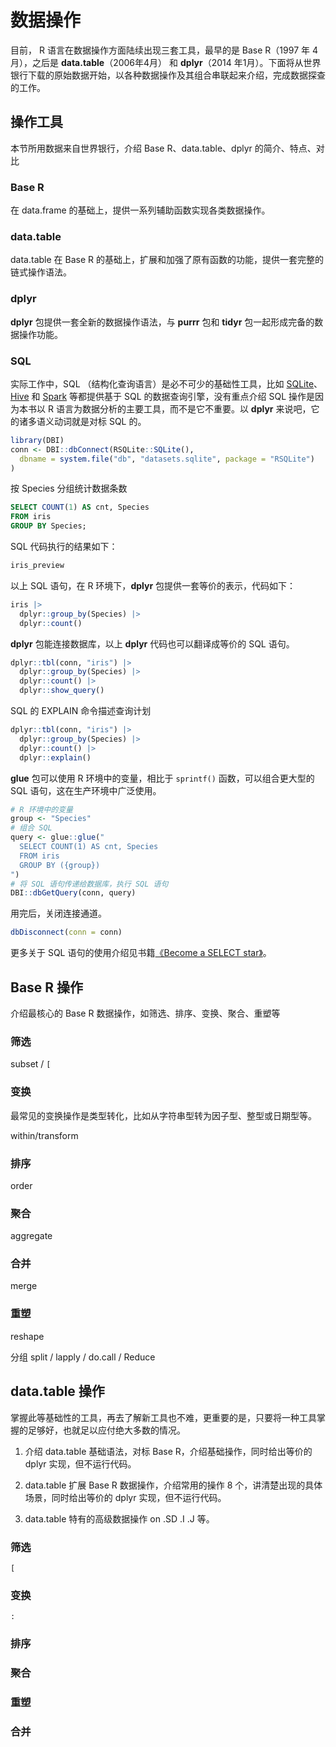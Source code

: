# 数据操作 {#sec-data-manipulation}

目前， R 语言在数据操作方面陆续出现三套工具，最早的是 Base R（1997 年 4月），之后是 **data.table**（2006年4月） 和 **dplyr**（2014 年1月）。下面将从世界银行下载的原始数据开始，以各种数据操作及其组合串联起来介绍，完成数据探查的工作。

## 操作工具 {#sec-tools}

本节所用数据来自世界银行，介绍 Base R、data.table、dplyr 的简介、特点、对比

### Base R {#sec-base-r}

在 data.frame 的基础上，提供一系列辅助函数实现各类数据操作。

### data.table {#sec-datatable}

data.table 在 Base R 的基础上，扩展和加强了原有函数的功能，提供一套完整的链式操作语法。

### dplyr {#sec-dplyr}

**dplyr** 包提供一套全新的数据操作语法，与 **purrr** 包和 **tidyr** 包一起形成完备的数据操作功能。

### SQL {#sec-sql}

实际工作中，SQL （结构化查询语言）是必不可少的基础性工具，比如 [SQLite](https://sqlite.org/)、 [Hive](https://hive.apache.org/) 和 [Spark](https://spark.apache.org/sql/) 等都提供基于 SQL 的数据查询引擎，没有重点介绍 SQL 操作是因为本书以 R 语言为数据分析的主要工具，而不是它不重要。以 **dplyr** 来说吧，它的诸多语义动词就是对标 SQL 的。

```r
library(DBI)
conn <- DBI::dbConnect(RSQLite::SQLite(),
  dbname = system.file("db", "datasets.sqlite", package = "RSQLite")
)
```

按 Species 分组统计数据条数

```sql
SELECT COUNT(1) AS cnt, Species
FROM iris
GROUP BY Species;
```

SQL 代码执行的结果如下：

```r
iris_preview
```

以上 SQL 语句，在 R 环境下，**dplyr** 包提供一套等价的表示，代码如下：

```r
iris |> 
  dplyr::group_by(Species) |> 
  dplyr::count()
```

**dplyr** 包能连接数据库，以上 **dplyr** 代码也可以翻译成等价的 SQL 语句。

```r
dplyr::tbl(conn, "iris") |> 
  dplyr::group_by(Species) |> 
  dplyr::count() |> 
  dplyr::show_query()
```

SQL 的 EXPLAIN 命令描述查询计划

```r
dplyr::tbl(conn, "iris") |> 
  dplyr::group_by(Species) |> 
  dplyr::count() |> 
  dplyr::explain()
```

**glue** 包可以使用 R 环境中的变量，相比于 `sprintf()` 函数，可以组合更大型的 SQL 语句，这在生产环境中广泛使用。

```r
# R 环境中的变量
group <- "Species"
# 组合 SQL
query <- glue::glue("
  SELECT COUNT(1) AS cnt, Species
  FROM iris
  GROUP BY ({group})
")
# 将 SQL 语句传递给数据库，执行 SQL 语句
DBI::dbGetQuery(conn, query)
```

用完后，关闭连接通道。

```r
dbDisconnect(conn = conn)
```

更多关于 SQL 语句的使用介绍见书籍[《Become a SELECT star》](https://wizardzines.com/zines/sql/)。

## Base R 操作 {#sec-basic-operator}

介绍最核心的 Base R 数据操作，如筛选、排序、变换、聚合、重塑等

### 筛选 {#sec-select}

subset / `[`

### 变换 {#sec-transform}

最常见的变换操作是类型转化，比如从字符串型转为因子型、整型或日期型等。

within/transform

### 排序 {#sec-order}

order

### 聚合 {#sec-aggregation}

aggregate

### 合并 {#sec-merge}

merge

### 重塑 {#sec-reshape}

reshape

分组 split / lapply / do.call / Reduce

## data.table 操作 {#sec-data-table}

掌握此等基础性的工具，再去了解新工具也不难，更重要的是，只要将一种工具掌握的足够好，也就足以应付绝大多数的情况。

1.  介绍 data.table 基础语法，对标 Base R，介绍基础操作，同时给出等价的 dplyr 实现，但不运行代码。

2.  data.table 扩展 Base R 数据操作，介绍常用的操作 8 个，讲清楚出现的具体场景，同时给出等价的 dplyr 实现，但不运行代码。

3.  data.table 特有的高级数据操作 on .SD .I .J 等。

### 筛选 {#sec-dt-select}

`[`

### 变换 {#sec-dt-transform}

`:`

### 排序 {#sec-dt-order}

### 聚合 {#sec-dt-aggregate}

### 重塑 {#sec-dt-reshape}

### 合并 {#sec-dt-merge}
